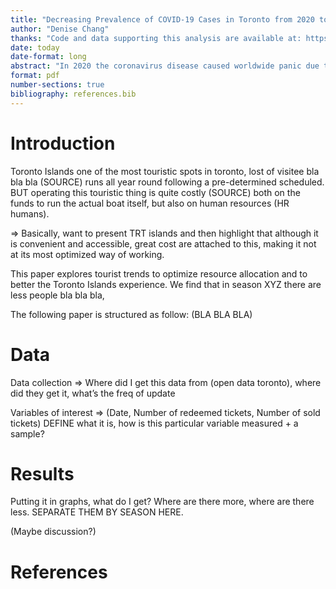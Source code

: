 ```yaml
---
title: "Decreasing Prevalence of COVID-19 Cases in Toronto from 2020 to 2023 Supports the Lifting of Related Regulations. "
author: "Denise Chang"
thanks: "Code and data supporting this analysis are available at: https://github.com/DeniseChang9/Covid-19_Cases.git "
date: today
date-format: long
abstract: "In 2020 the coronavirus disease caused worldwide panic due to its fast transmission rate and the health complications for its affected host. This study aims to investigate the trends in COVID-19 cases in the City of Toronto from 2020 to 2023, as well as the severity of each of these cases. Based on the exploration of the data, there is strong evidence to support the hypothesis that the coronavirus disease is not as relevant today as it was during the peak of the pandemic suggesting the safety of lifting related regulations. The results of this study are significant, as they impact the future directions of COVID-19 regulations for businesses, schools and governmental institutions."
format: pdf
number-sections: true
bibliography: references.bib
---
```


# Introduction
Toronto Islands one of the most touristic spots in toronto, lost of visitee bla bla bla (SOURCE) runs all year round following a pre-determined scheduled. BUT operating this touristic thing is quite costly (SOURCE) both on the funds to run the actual boat itself, but also on human resources (HR humans).

=> Basically, want to present TRT islands and then highlight that although it is convenient and accessible, great cost are attached to this, making it not at its most optimized way of working. 

This paper explores tourist trends to optimize resource allocation and to better the Toronto Islands experience. We find that in season XYZ there are less people bla bla bla,

The following paper is structured as follow: (BLA BLA BLA)

# Data 
Data collection => Where did I get this data from (open data toronto), where did they get it, what's the freq of update

Variables of interest => (Date, Number of redeemed tickets, Number of sold tickets) DEFINE what it is, how is this particular variable measured + a sample?

# Results
Putting it in graphs, what do I get?
Where are there more, where are there less. SEPARATE THEM BY SEASON HERE. 

(Maybe discussion?)

# References
